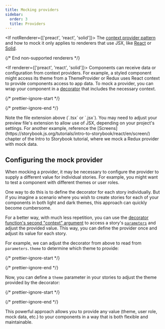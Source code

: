 ```yaml
---
title: Mocking providers
sidebar:
  order: 3
  title: Providers
---
```


<If notRenderer={['preact', 'react', 'solid']}>
  <Callout variant="info">
    The [context provider pattern](https://react.dev/learn/passing-data-deeply-with-context) and how to mock it only applies to renderers that use JSX, like [React](?renderer=react) or [Solid](?renderer=solid).
  </Callout>

  {/* End non-supported renderers */}
</If>

<If renderer={['preact', 'react', 'solid']}>
  Components can receive data or configuration from context providers. For example, a styled component might access its theme from a ThemeProvider or Redux uses React context to provide components access to app data. To mock a provider, you can wrap your component in a [decorator](../decorators.mdx) that includes the necessary context.

  {/* prettier-ignore-start */}

  <CodeSnippets path="storybook-preview-with-styled-components-decorator.md" />

  {/* prettier-ignore-end */}

  <Callout variant="warning">
    Note the file extension above (`.tsx` or `.jsx`). You may need to adjust your preview file's extension to allow use of JSX, depending on your project's settings.
  </Callout>

  <If renderer="react">
    <Callout variant="info" icon="💡">
      For another example, reference the [Screens](https://storybook.js.org/tutorials/intro-to-storybook/react/en/screen/) chapter of the Intro to Storybook tutorial, where we mock a Redux provider with mock data.
    </Callout>
  </If>

  ## Configuring the mock provider

  When mocking a provider, it may be necessary to configure the provider to supply a different value for individual stories. For example, you might want to test a component with different themes or user roles.

  One way to do this is to define the decorator for each story individually. But if you imagine a scenario where you wish to create stories for each of your components in both light and dark themes, this approach can quickly become cumbersome.

  For a better way, with much less repetition, you can use the [decorator function's second "context" argument](../decorators.mdx#context-for-mocking) to access a story's [`parameters`](../parameters.mdx) and adjust the provided value. This way, you can define the provider once and adjust its value for each story.

  For example, we can adjust the decorator from above to read from `parameters.theme` to determine which theme to provide:

  {/* prettier-ignore-start */}

  <CodeSnippets path="mock-provider-in-preview.md" />

  {/* prettier-ignore-end */}

  Now, you can define a `theme` parameter in your stories to adjust the theme provided by the decorator:

  {/* prettier-ignore-start */}

  <CodeSnippets path="configure-mock-provider-with-story-parameter.md" />

  {/* prettier-ignore-end */}

  This powerful approach allows you to provide any value (theme, user role, mock data, etc.) to your components in a way that is both flexible and maintainable.
</If>
